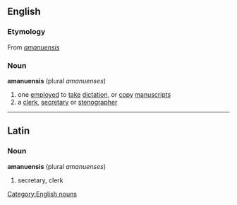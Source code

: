 == English ==

===Etymology===
From {{L.}} ''[[amanuensis]]''

=== Noun ===
'''amanuensis'''  (plural ''amanuenses'')
#one [[employed]] to [[take]] [[dictation]], or [[copy]] [[manuscript]]s
#a [[clerk]], [[secretary]] or [[stenographer]]
[[Category:English nouns]]
----
==Latin==
===Noun===
'''amanuensis'''  (plural ''amanuenses'')
# secretary, clerk